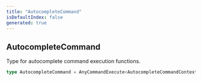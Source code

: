 ```yaml
---
title: "AutocompleteCommand"
isDefaultIndex: false
generated: true
---
```



<!-- This file was generated from the CommandKit source. Do not modify. Instead, re-run the "docgen" script -->


## AutocompleteCommand

<GenerationInfo sourceFile="packages/commandkit/src/app/commands/Context.ts" sourceLine="169" packageName="commandkit" />

Type for autocomplete command execution functions.

```ts title="Signature"
type AutocompleteCommand = AnyCommandExecute<AutocompleteCommandContext>
```
